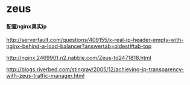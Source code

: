 = zeus =

==== 配置nginx真实ip ====
[[http://serverfault.com/questions/409155/x-real-ip-header-empty-with-nginx-behind-a-load-balancer?answertab=oldest#tab-top]]

[[http://nginx.2469901.n2.nabble.com/Zeus-td2471818.html]]

[[http://blogs.riverbed.com/stingray/2005/12/achieving-ip-transparency-with-zeus-traffic-manager.html]]
